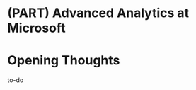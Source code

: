 # (PART) Advanced Analytics at Microsoft {.unnumbered}

# Opening Thoughts {#aa-opening-thoughts}

to-do